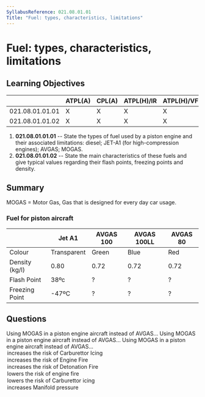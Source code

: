 ```yaml
---
SyllabusReference: 021.08.01.01
Title: "Fuel: types, characteristics, limitations"
---
```


# Fuel: types, characteristics, limitations

## Learning Objectives

|  | ATPL(A) | CPL(A) | ATPL(H)/IR | ATPL(H)/VFR | CPL(H) | IR | CBIR(A) |
| --- | --- | --- | --- | --- | --- | --- | --- |
| 021.08.01.01.01 | X | X | X | X | X |  |  |
| 021.08.01.01.02 | X | X | X | X | X |  |  |

1. **021.08.01.01.01** -- State the types of fuel used by a piston engine and their associated limitations: diesel; JET-A1 (for high-compression engines); AVGAS; MOGAS.
2. **021.08.01.01.02** -- State the main characteristics of these fuels and give typical values regarding their flash points, freezing points and density.

## Summary

MOGAS = Motor Gas, Gas that is designed for every day car usage.

### Fuel for piston aircraft

|                | Jet A1      | AVGAS 100 | AVGAS 100LL | AVGAS 80 |
| -------------- | ----------- | --------- | ----------- | -------- |
| Colour         | Transparent | Green     | Blue        | Red      |
| Density (kg/l) | 0.80        | 0.72      | 0.72        | 0.72     |
| Flash Point    | 38ºc        | ?         | ?           | ?        |
| Freezing Point | -47ºC       | ?         | ?           | ?        |

<Source href="https://skybrary.aero/articles/ignition-fuels" />

## Questions

<Question id="ApgaTjMaQO" variant="correct" lo="021.08.01.01.01">
  <Text variant="oneCorrect">
    Using MOGAS in a piston engine aircraft instead of AVGAS...
  </Text>
  <Text variant="oneTwo">
    Using MOGAS in a piston engine aircraft instead of AVGAS...
  </Text>
  <Text variant="multipleCorrect">
    Using MOGAS in a piston engine aircraft instead of AVGAS...
  </Text>
  <Option id="ApgaTjMaQO-1" correct>
    increases the risk of Carburettor Icing
  </Option>
  <Option id="ApgaTjMaQO-2" correct>
    increases the risk of Engine Fire
  </Option>
  <Option id="ApgaTjMaQO-3" correct>
    increases the risk of Detonation Fire
  </Option>
  <Option id="ApgaTjMaQO-4">lowers the risk of engine fire</Option>
  <Option id="ApgaTjMaQO-5">lowers the risk of Carburettor icing</Option>
  <Option
    id="ApgaTjMaQO-6"
    why="it will decrease the maximum MAP since detonation will occur at a lower pressure"
  >
    increases Manifold pressure
  </Option>
</Question>
